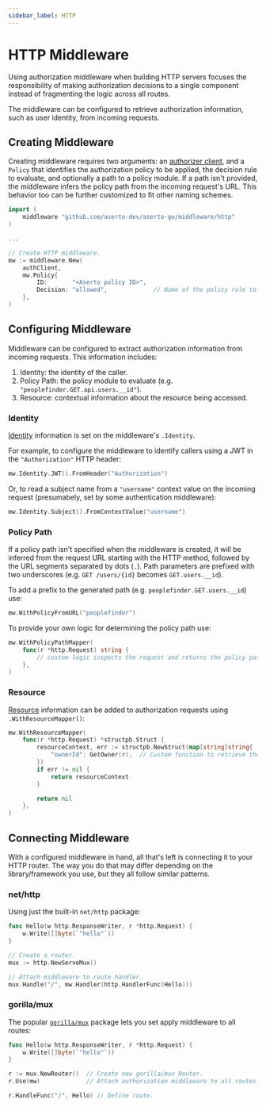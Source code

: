 ```yaml
---
sidebar_label: HTTP
---
```


# HTTP Middleware

Using authorization middleware when building HTTP servers focuses the responsibility of making authorization decisions
to a single component instead of fragmenting the logic across all routes.

The middleware can be configured to retrieve authorization information, such as user identity, from incoming requests.

## Creating Middleware

Creating middleware requires two arguments: an [authorizer client](/docs/software-development-kits/go/authorizer),
and a `Policy` that identifies the authorization policy to be applied, the decision rule to evaluate, and optionally a
path to a policy module. If a path isn't provided, the middleware infers the policy path from the incoming
request's URL. This behavior too can be further customized to fit other naming schemes.

```go
import (
    middleware "github.com/aserto-dev/aserto-go/middleware/http"
)

...

// Create HTTP middleware.
mw := middleware.New(
    authClient,
    mw.Policy{
        ID:       "<Aserto policy ID>",
        Decision: "allowed",             // Name of the policy rule to evaluate.
    },
)
```

## Configuring Middleware

Middleware can be configured to extract authorization information from incoming requests. This information includes:

1. Identity: the identity of the caller.
2. Policy Path: the policy module to evaluate (e.g. `"peoplefinder.GET.api.users.__id"`).
3. Resource: contextual information about the resource being accessed.

### Identity

[Identity](/docs/authorizer-guide/identity-context) information is set on the middleware's `.Identity`.

For example, to configure the middleware to identify callers using a JWT in the `"Authorization"` HTTP header:

```go
mw.Identity.JWT().FromHeader("Authorization")
```

Or, to read a subject name from a `"username"` context value on the incoming request (presumabely, set by some
authentication middleware):

```go
mw.Identity.Subject().FromContextValue("username")
```

### Policy Path

If a policy path isn't specified when the middleware is created, it will be inferred from the request URL starting with
the HTTP method, followed by the URL segments separated by dots (`.`). Path parameters  are prefixed
with two underscores (e.g. `GET /users/{id}` becomes `GET.users.__id`).

To add a prefix to the generated path (e.g. `peoplefinder.GET.users.__id`) use:

```go
mw.WithPolicyFromURL("peoplefinder")
```

To provide your own logic for determining the policy path use:

```go
mw.WithPolicyPathMapper(
    func(r *http.Request) string {
        // custom logic inspects the request and returns the policy path.
    },
)
```

### Resource

[Resource](/docs/authorizer-guide/resource-context) information can be added to authorization requests using
`.WithResourceMapper()`:

```go
mw.WithResourceMapper(
    func(r *http.Request) *structpb.Struct {
        resourceContext, err := structpb.NewStruct(map[string]string{
            "ownerId": GetOwner(r),  // Custom function to retrieve the owner of the resource being accessed.
        })
        if err != nil {
            return resourceContext
        }

        return nil
    },
)
```

## Connecting Middleware

With a configured middleware in hand, all that's left is connecting it to your HTTP router.
The way you do that may differ depending on the library/framework you use, but they all follow similar patterns.

### net/http

Using just the built-in `net/http` package:

```go
func Hello(w http.ResponseWriter, r *http.Request) {
    w.Write([]byte(`"hello"`))
}

// Create a router.
mux := http.NewServeMux()

// Attach middleware to route handler.
mux.Handle("/", mw.Handler(http.HandlerFunc(Hello)))

```

### gorilla/mux

The popular [`gorilla/mux`](https://pkg.go.dev/github.com/gorilla/mux) package lets you set apply middleware to all
routes:

```go
func Hello(w http.ResponseWriter, r *http.Request) {
    w.Write([]byte(`"hello"`))
}

r := mux.NewRouter()  // Create new gorilla/mux Router.
r.Use(mw)             // Attach authorization middleware to all routes.

r.HandleFunc("/", Hello) // Define route.
```
